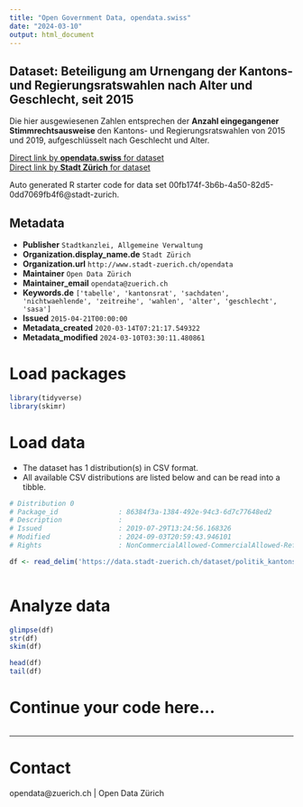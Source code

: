 ```yaml
---
title: "Open Government Data, opendata.swiss"
date: "2024-03-10"
output: html_document
---
```


## Dataset: Beteiligung am Urnengang der Kantons- und Regierungsratswahlen nach Alter und Geschlecht, seit 2015


Die hier ausgewiesenen Zahlen entsprechen der **Anzahl eingegangener Stimmrechtsausweise** den Kantons- und Regierungsratswahlen von 2015 und 2019, aufgeschlüsselt nach Geschlecht und Alter.


[Direct link by **opendata.swiss** for dataset](https://opendata.swiss/de/dataset/beteiligung-am-urnengang-der-kantons-und-regierungsratswahlen-nach-alter-und-geschlecht-se-20152)<br>
[Direct link by **Stadt Zürich** for dataset](https://data.stadt-zuerich.ch/dataset/politik_kantonsratswahlen_btg_urnengang_alter_geschl_od7029)

Auto generated R starter code for data set 00fb174f-3b6b-4a50-82d5-0dd7069fb4f6@stadt-zurich.

## Metadata

- **Publisher** `Stadtkanzlei, Allgemeine Verwaltung`
- **Organization.display_name.de** `Stadt Zürich`
- **Organization.url** `http://www.stadt-zuerich.ch/opendata`
- **Maintainer** `Open Data Zürich`
- **Maintainer_email** `opendata@zuerich.ch`
- **Keywords.de** `['tabelle', 'kantonsrat', 'sachdaten', 'nichtwaehlende', 'zeitreihe', 'wahlen', 'alter', 'geschlecht', 'sasa']`
- **Issued** `2015-04-21T00:00:00`
- **Metadata_created** `2020-03-14T07:21:17.549322`
- **Metadata_modified** `2024-03-10T03:30:11.480861`


# Load packages

```r

library(tidyverse)
library(skimr)

```

# Load data

-   The dataset has 1 distribution(s) in CSV format.
-   All available CSV distributions are listed below and can be read into a tibble.

```r

# Distribution 0
# Package_id               : 86384f3a-1384-492e-94c3-6d7c77648ed2
# Description              : 
# Issued                   : 2019-07-29T13:24:56.168326
# Modified                 : 2024-09-03T20:59:43.946101
# Rights                   : NonCommercialAllowed-CommercialAllowed-ReferenceNotRequired

df <- read_delim('https://data.stadt-zuerich.ch/dataset/politik_kantonsratswahlen_btg_urnengang_alter_geschl_od7029/download/POL702OD7029.csv')



```

# Analyze data

```r

glimpse(df)
str(df)
skim(df)

head(df)
tail(df)

```

# Continue your code here...

```r

```

------------------------------------------------------------------------

# Contact

opendata@zuerich.ch | Open Data Zürich
